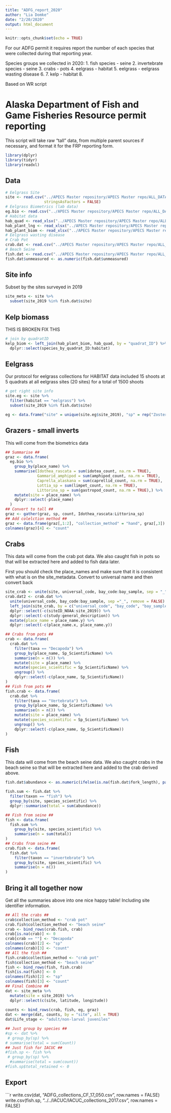 ```yaml
---
title: "ADFG_report_2020"
author: "Lia Domke"
date: "2/20/2020"
output: html_document
---
```


```r
knitr::opts_chunk$set(echo = TRUE)
```

For our ADFG permit it requires report the number of each species that were collected during that reporting year. 

Species groups we collected in 2020:
1. fish species - seine
2. invertebrate species - seine
3. crabs - pots
4. eelgrass - habitat 
5. eelgrass - eelgrass wasting disease
6. 
7. kelp - habitat
8. 

Based on WR script 

# Alaska Department of Fish and Game Fisheries Resource permit reporting
This script will take raw "tall" data, from multiple parent sources if necessary, and format it for the FRP reporting form.
```r
library(dplyr)
library(tidyr)
library(readxl)
```


## Data
```r
# Eelgrass Site
site <- read.csv("../APECS Master repository/APECS Master repo/ALL_DATA/Site_metadata_allyears.csv", header = TRUE,
                 stringsAsFactors = FALSE)
# Eelgrass Biometrics (lab data)
eg.bio <- read.csv("../APECS Master repository/APECS Master repo/ALL_DATA/Lia_fish/Eelgrass_biomatrics_2019.csv", stringsAsFactors = FALSE, header = TRUE)
# Habitat data
hab_quad <- read_xlsx("../APECS Master repository/APECS Master repo/ALL_DATA/Lia_fish/Habitat_2019_RAW_2-5-2020.xlsx", sheet = 1)
hab_plant_lng <- read_xlsx("../APECS Master repository/APECS Master repo/ALL_DATA/Lia_fish/Habitat_2019_RAW_2-5-2020.xlsx", sheet = 2)
hab_plant_biom <- read_xlsx("../APECS Master repository/APECS Master repo/ALL_DATA/Lia_fish/Habitat_2019_RAW_2-5-2020.xlsx", sheet = 3)
# Eelgrass wasting disease
# Crab Pot
crab.dat <- read.csv("../APECS Master repository/APECS Master repo/ALL_DATA/Lia_fish/crab_data_2019.csv", header = TRUE, stringsAsFactors = FALSE)
# Beach Seine
fish.dat <- read.csv("../APECS Master repository/APECS Master repo/ALL_DATA/Lia_fish/FishSeine_2019_RAW_10-4-19.csv", stringsAsFactors = FALSE, header = TRUE)
fish.dat$unmeasured <- as.numeric(fish.dat$unmeasured)

```

## Site info
Subset by the sites surveyed in 2019
```r
site_meta <- site %>%
  subset(site_2019 %in% fish.dat$site)
```

## Kelp biomass
THIS IS BROKEN FIX THIS
```r
# join by quadratID 
kelp_biom <- left_join(hab_plant_biom, hab_quad, by = "quadrat_ID") %>%
  dplyr::select(species_by_quadrat_ID:habitat)
```


## Eelgrass
Our protocol for eelgrass collections for HABITAT data included 15 shoots at 5 quadrats at all eelgrass sites (20 sites)
for a total of 1500 shoots
```r
# get right site info
site.eg <- site %>%
  filter(habitat == "eelgrass") %>%
  subset(site_2019 %in% fish.dat$site)

eg <- data.frame("site" = unique(site.eg$site_2019), "sp" = rep("Zostera_marina", 20), "collection_method" = "hand", "count" = 75)
```

## Grazers - small inverts
This will come from the biometrics data
```r
## Summarise ##
graz <- data.frame(
  eg.bio %>% 
    group_by(place_name) %>% 
    summarise(Idothea_rascata = sum(idotea_count, na.rm = TRUE),
              Gammarid_amphipod = sum(amphipod_count, na.rm = TRUE),
              Caprella_alaskana = sum(caprellid_count, na.rm = TRUE),
              Lottia_sp = sum(limpet_count, na.rm = TRUE),
              Littorina_sp = sum(gastropod_count, na.rm = TRUE),) %>%
    mutate(site = place_name) %>%
    dplyr::select(-place_name)
  )
## Convert to tall ##
graz <- gather(graz, sp, count, Idothea_rascata:Littorina_sp)
## Add colelction method ##
graz <- data.frame(graz[,1:2], "collection_method" = "hand", graz[,3])
colnames(graz)[4] <- "count"
```

## Crabs
This data will come from the crab pot data. We also caught fish in pots so that will be extracted here and added to fish data later.

First you should check the place_names and make sure that it is consistent with what is on the site_metadata. Convert to universal name and then convert back
```r
site_crab <- unite(site, universal_code, bay_code:bay_sample, sep = "_", remove = FALSE)
crab.dat2 <- crab.dat %>%
  unite(universal_code, bay_code:bay_sample, sep ="_", remove = FALSE) %>%
  left_join(site_crab, by = c("universal_code", "bay_code", "bay_sample")) %>%
  dplyr::select(-c(siteID_NOAA:site_2019)) %>%
  dplyr::select(-c(study:general_description)) %>%
  mutate(place_name = place_name.y) %>%
  dplyr::select(-c(place_name.x, place_name.y))
```


```r
## Crabs from pots ##
crab <- data.frame(
  crab.dat %>% 
    filter(taxa == "Decapoda") %>% 
    group_by(place_name, Sp_ScientificName) %>% 
    summarise(n = n()) %>%
    mutate(site = place_name) %>%
    mutate(species_scientific = Sp_ScientificName) %>%
    ungroup() %>%
    dplyr::select(-c(place_name, Sp_ScientificName))
)
## Fish from pots ##
fish.crab <- data.frame(
  crab.dat %>% 
    filter(taxa == "Vertebrata") %>% 
    group_by(place_name, Sp_ScientificName) %>% 
    summarise(n = n()) %>%
    mutate(site = place_name) %>%
    mutate(species_scientific = Sp_ScientificName) %>%
    ungroup() %>%
    dplyr::select(-c(place_name, Sp_ScientificName))
)
```

## Fish
This data will come from the beach seine data. We also caught crabs in the beach seine so that will be extracted here and added to the crab derived above.
```r
fish.dat$abundance <- as.numeric(ifelse(is.na(fish.dat$fork_length), paste(fish.dat$unmeasured), 1))

fish.sum <- fish.dat %>%
  filter(taxon == "fish") %>%
  group_by(site, species_scientific) %>%
  dplyr::summarise(total = sum(abundance))

## Fish from seine ##
fish <- data.frame(
  fish.sum %>%
    group_by(site, species_scientific) %>% 
    summarise(n = sum(total))
)
## Crabs from seine ##
crab.fish <- data.frame(
  fish.dat %>%
    filter(taxon == "invertebrate") %>% 
    group_by(site, species_scientific) %>% 
    summarise(n = n())
)
```

## Bring it all together now
Get all the summaries above into one nice happy table! Including site identifier information.
```r
## All the crabs ##
crab$collection_method <- "crab pot"
crab.fish$collection_method <- "beach seine"
crab <- bind_rows(crab.fish, crab)
crab[is.na(crab)] <- 0
crab[crab == ""] <- "Decapoda"
colnames(crab)[2] <- "sp"
colnames(crab)[3] <- "count"
## All the fish ##
fish.crab$collection_method <- "crab pot"
fish$collection_method <- "beach seine"
fish <- bind_rows(fish, fish.crab)
fish[is.na(fish)] <- 0
colnames(fish)[2] <- "sp"
colnames(fish)[3] <- "count"
## Final Combine ##
dat <- site_meta %>%
  mutate(site = site_2019) %>%
  dplyr::select(c(site, latitude, longitude))
  
counts <- bind_rows(crab, fish, eg, graz)
dat <- merge(dat, counts, by = "site", all = TRUE)
dat$Life_stage <- "adult/non-larval juveniles"

## Just group by species ##
#sp <- dat %>% 
 # group_by(sp) %>% 
# summarise(total = sum(Count))
## Just fish for IACUC ##
#fish.sp <- fish %>% 
 # group_by(sp) %>% 
  #summarise(total = sum(count))
#fish.sp$total_retained <- 0
```

## Export
```r
write.csv(dat, "ADFG_collections_CF_17_050.csv", row.names = FALSE)
write.csv(fish.sp, "../../IACUC/IACUC_collections_2017.csv", row.names = FALSE)